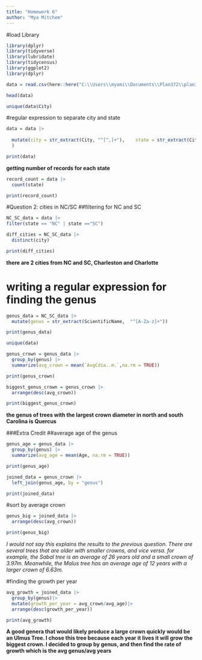 ```yaml
---
title: "Homework 6"
author: "Mya Mitchem"
---
```




#load Library
```r
library(dplyr)
library(tidyverse)
library(lubridate)
library(tidycensus)
library(ggplot2)
library(dplyr)
```

```r
data = read.csv(here::here("C:\\Users\\myami\\Documents\\Plan372\\plan372-exercises\\RDS-2016-0005\\Data\\TS3_Raw_tree_data.csv"))
```

```r
head(data)
```
```r
unique(data$City)

```



#regular expression to separate city and state
```r
data = data |>
  
  mutate(city = str_extract(City, "^[^,]+"),    state = str_extract(City, "(?<=,\\s)[A-Z]{2}$")
  )
```

```r
print(data)
```


**getting number of records for each state **
```r
record_count = data |>
  count(state)
```

```r
print(record_count)
```


#Question 2: cities in NC/SC
##filtering for NC and SC
```r
NC_SC_data = data |>
filter(state == "NC" | state =="SC")
```

```r
diff_cities = NC_SC_data |>
  distinct(city)
```

```r
print(diff_cities)
```
**there are 2 cities from NC and SC, Charleston and Charlotte**


# writing a regular expression for finding the genus
```r
genus_data = NC_SC_data |>
  mutate(genus = str_extract(ScientificName,  "^[A-Za-z]+"))
```

```r
print(genus_data)
```

```r
unique(data)
```

```r
genus_crown = genus_data |>
  group_by(genus) |>
  summarize(avg_crown = mean(`AvgCdia..m.`,na.rm = TRUE))
```

```r
print(genus_crown)
```

```r
biggest_genus_crown = genus_crown |>
  arrange(desc(avg_crown))
```

```r
print(biggest_genus_crown)
```
**the genus of trees with the largest crown diameter in north and south Carolina is Quercus**

###Extra Credit
##average age of the genus 
```r
genus_age = genus_data |>
  group_by(genus) |>
  summarize(avg_age = mean(Age, na.rm = TRUE))
```

```r
print(genus_age)
```


```r
joined_data = genus_crown |>
  left_join(genus_age, by = "genus")
```

```r
print(joined_data)
```
#sort by average crown 

```r
genus_big = joined_data |>
  arrange(desc(avg_crown))
```

```r
print(genus_big)
```

*I would not say this explains the results to the previous question. There are several trees that are older with smaller crowns, and vice versa. for example, the Sabal tree is an average of 26 years old and a small crown of 3.97m. Meanwhile, the Malus tree has an average age of 12 years with a larger crown of 6.63m.*

#finding the growth per year

```r
avg_growth = joined_data |>
  group_by(genus)|>
  mutate(growth_per_year = avg_crown/avg_age)|>
  arrange(desc(growth_per_year))
```

```r
print(avg_growth)
```
**A good genera that would likely produce a large crown quickly would be an Ulmus Tree. I chose this tree because each year it lives it will grow the biggest crown. I decided to group by genus, and then find the rate of growth which is the avg genus/avg years **

